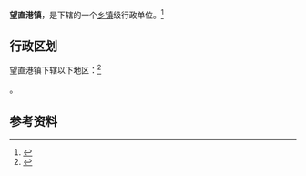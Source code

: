 {{中国乡级行政区|32/10/23/108/000}}

'''望直港镇'''，是{{PRC admin/fullname|32/10/23/108/000|3}}下辖的一个[[乡镇|乡镇]]级行政单位。<ref>{{PRC admin/ref sgc|{{PRC admin/parent|32/10/23/108/000}}}}</ref>

== 行政区划 ==

望直港镇下辖以下地区：<ref>{{PRC admin/ref sgc|32/10/23/108/000}}</ref>

{{PRC admin/children|32/10/23/108/000}}。

== 参考资料 ==

{{reflist}}

{{行政区划小作品}}
{{PRC admin/navcat|32/10/23/108/000}}